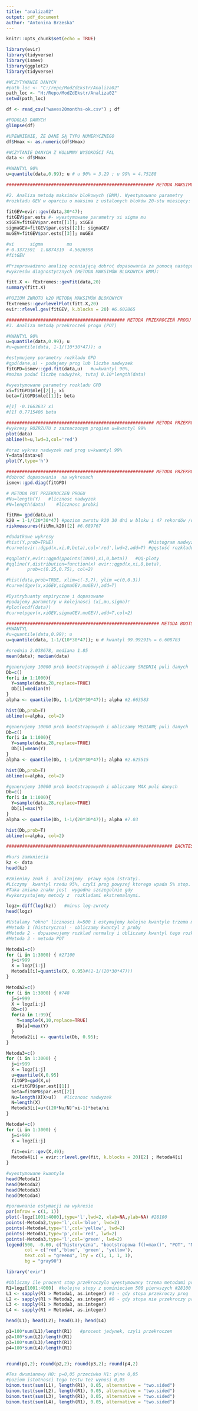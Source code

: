 ```yaml
---
title: "analiza02"
output: pdf_document
author: "Antonina Brzeska"
---
```


```r
knitr::opts_chunk$set(echo = TRUE)
```


```r
library(evir)
library(tidyverse)
library(ismev)
library(ggplot2)
library(tidyverse)
```



```r

#WCZYTYWANIE DANYCH
#path_loc <- "C:/repo/ModZdEkstr/Analiza02"
path_loc <- "H:/Repo/ModZdEkstr/Analiza02"
setwd(path_loc)

df <- read_csv("waves20months-ok.csv") ; df

#PODGLĄD DANYCH
glimpse(df)

#UPEWNIENIE, ŻE DANE SĄ TYPU NUMERYCZNEGO
df$Hmax <- as.numeric(df$Hmax)

#WCZYTANIE DANYCH Z KOLUMNY WYSOKOŚCI FAL
data <- df$Hmax

#KWANTYL 90%
u=quantile(data,0.99); u # u 90% = 3.29 ; u 99% = 4.75188

```

```r
######################################################## METODA MAKSIMÓW BLOKOWYCH BMM

#2. Analiza metodą maksimów blokowych (BMM). Wyestymowano parametry
#rozkładu GEV w oparciu o maksima z ustalonych bloków 20-stu miesięcy:

fitGEV=evir::gev(data,30*47); 
fitGEV$par.ests #- wyestymowane parametry xi sigma mu
xiGEV=fitGEV$par.ests[[1]]; xiGEV
sigmaGEV=fitGEV$par.ests[[2]]; sigmaGEV
muGEV=fitGEV$par.ests[[3]]; muGEV

#xi      sigma         mu 
#-0.3372591  1.0874319  4.5626598
#fitGEV
```


```r
#Przeprowadzono analizę oceniającą dobroć dopasowania za pomocą następujących
#wykresów diagnostycznych (METODA MAKSIMÓW BLOKOWYCH BMM):

fitt.X <- fExtremes::gevFit(data,20)
summary(fitt.X)

```

```r
#POZIOM ZWROTU k20 METODĄ MAKSIMÓW BLOKOWYCH
fExtremes::gevrlevelPlot(fitt.X,20)
evir::rlevel.gev(fitGEV, k.blocks = 20) #6.602865

```
```r
############################################# METODA PRZEKROCZEŃ PROGU POT
#3. Analiza metodą przekroczeń progu (POT)

#KWANTYL 90%
u=quantile(data,0.99); u
#u=quantile(data, 1-1/(10*30*47)); u

#estymujemy parametry rozkladu GPD
#gpd(dane,u) - podajemy prog lub liczbe nadwyzek
fitGPD=ismev::gpd.fit(data,u)   #u=kwantyl 90%, 
#można podać liczbę nadwyżek, tutaj 0.10*length(data)

#wyestymowane parametry rozkladu GPD
xi=fitGPD$mle[[2]]; xi
beta=fitGPD$mle[[1]]; beta

#[1] -0.1663637 xi
#[1] 0.7715406 beta

```

```r
######################################################## METODA PRZEKROCZEŃ PROGU POT
#wykresy ROZRZUTU z zaznaczonym progiem u=kwantyl 99%
plot(data)
abline(h=u,lwd=3,col='red')   

#oraz wykres nadwyzek nad prog u=kwantyl 99%
Y=data[data>u]
plot(Y,type='h')

```

```r
######################################################## METODA PRZEKROCZEŃ PROGU POT
#dobroć dopasowania  na wykresach 
ismev::gpd.diag(fitGPD)

```

```r
# METODA POT PRZEKROCZEŃ PROGU
#Nu=length(Y)   #licznosc nadwyzek
#N=length(data)    #licznosc probki

fitRm= gpd(data,u)
k20 = 1-1/(20*30*47) #poziom zwrotu k20 30 dni w bloku i 47 rekordów /dzień
riskmeasures(fitRm,k20)[2] #6.689767
```

```r
#dodatkowe wykresy
#hist(Y,prob=TRUE)                                    #histogram nadwyżek
#curve(evir::dgpd(x,xi,0,beta),col='red',lwd=2,add=T) #gęstość rozkładu GPD

#qqplot(Y,evir::qgpd(ppoints(1000),xi,0,beta))   #QQ-ploty
#qqline(Y,distribution=function(x) evir::qgpd(x,xi,0,beta),
#       prob=c(0.25,0.75), col=2)

```


```r
#hist(data,prob=TRUE, xlim=c(-3,7), ylim =c(0,0.3))
#curve(dgev(x,xiGEV,sigmaGEV,muGEV),add=T)
```
```r
#Dystrybuanty empiryczne i dopasowane 
#podajemy parametry w kolejnosci (xi,mu,sigma)!
#plot(ecdf(data))
#curve(pgev(x,xiGEV,sigmaGEV,muGEV),add=T,col=2)
```

```r
########################################################## METODA BOOTSTRAPOWA
#KWANTYL
#u=quantile(data,0.99); u
u=quantile(data, 1-1/(10*30*47)); u # kwantyl 99.99291% = 6.608783 

#srednia 2.038678, mediana 1.85
mean(data); median(data)

#generujemy 10000 prob bootstrapowych i obliczamy ŚREDNIĄ puli danych
Db=c()
for(i in 1:1000){
  Y=sample(data,28,replace=TRUE)
  Db[i]=median(Y)
}
alpha <- quantile(Db, 1-1/(20*30*47)); alpha #2.663583

hist(Db,prob=T)
abline(v=alpha, col=2)

#generujemy 10000 prob bootstrapowych i obliczamy MEDIANĘ puli danych
Db=c()
for(i in 1:1000){
  Y=sample(data,28,replace=TRUE)
  Db[i]=mean(Y)
}
alpha <- quantile(Db, 1-1/(20*30*47)); alpha #2.625515

hist(Db,prob=T)
abline(v=alpha, col=2)

#generujemy 10000 prob bootstrapowych i obliczamy MAX puli danych
Db=c()
for(i in 1:1000){
  Y=sample(data,28,replace=TRUE)
  Db[i]=max(Y)
}
alpha <- quantile(Db, 1-1/(20*30*47)); alpha #7.03

hist(Db,prob=T)
abline(v=alpha, col=2)

```

```r
############################################################### BACKTESTING

#kurs zamkniecia
kz <- data
head(kz)

#Zmienimy znak i  analizujemy  prawy ogon (straty).
#Liczymy  kwantyl rzedu 95%, czyli prog powyzej ktorego wpada 5% stop. 
#Taka zmiana znaku jest  wygodna szczegolnie gdy
#wykorzystujemy metody z  rozkladami ekstremalnymi.

logz=-diff(log(kz))   #minus log-zwroty
head(logz)

#Ustalamy "okno" licznosci k=500 i estymujemy kolejne kwantyle trzema metodami
#Metoda 1 (historyczna) - obliczamy kwantyl z proby
#Metoda 2 - dopasowujemy rozklad normalny i obliczamy kwantyl tego rozkladu
#Metoda 3 - metoda POT

Metoda1=c()  
for (i in 1:3000) { #27100
  j=i+999
  X = logz[i:j]
  Metoda1[i]=quantile(X, 0.95)#(1-1/(20*30*47)))
}

Metoda2=c()         
for (i in 1:3000) { #748
  j=i+999
  X = logz[i:j]
  Db=c()
  for(a in 1:99){
    Y=sample(X,10,replace=TRUE)
    Db[a]=max(Y)
  }
  Metoda2[i] <- quantile(Db, 0.95);
}

Metoda3=c()         
for (i in 1:3000) {
  j=i+999
  X = logz[i:j]
  u=quantile(X,0.95)
  fitGPD=gpd(X,u)
  xi=fitGPD$par.est[[1]]
  beta=fitGPD$par.est[[2]]
  Nu=length(X[X>u])   #licznosc nadwyzek
  N=length(X)
  Metoda3[i]=u+((20*Nu/N)^xi-1)*beta/xi
}

Metoda4=c()         
for (i in 1:3000) {
  j=i+999
  X = logz[i:j]
  
  fit=evir::gev(X,49); 
  Metoda4[i] = evir::rlevel.gev(fit, k.blocks = 20)[2] ; Metoda4[i]
}

```
```r

#wyestymowane kwantyle
head(Metoda1)
head(Metoda2)
head(Metoda3)
head(Metoda4)

#porownanie estymacji na wykresie
par(mfrow = c(1, 1))
plot(-logz[1001:4000],type='l',lwd=2, xlab=NA,ylab=NA) #28100
points(-Metoda2,type='l',col='blue', lwd=2)
points(-Metoda4,type='l',col='yellow', lwd=2)
points(-Metoda1,type='p',col='red', lwd=2)
points(-Metoda3,type='l',col='green', lwd=2)
legend(500, -0.60, c("historyczna", "bootstrapowa f()=max()", "POT", "Maksima blokowe"), 
       col = c('red','blue', 'green', 'yellow'),
       text.col = "green4", lty = c(1, 1, 1, 1), 
       bg = "gray90")

library('evir')

#Obliczmy ile procent stop przekroczylo wyestymowany trzema metodami prog.
R1=logz[1001:4000]  #kolejne stopy z pominieciem 500 pierwszych #28100
L1 <- sapply(R1 > Metoda1, as.integer) #1 - gdy stopa przekroczy prog
L2 <- sapply(R1 > Metoda2, as.integer) #0 - gdy stopa nie przekroczy progu
L3 <- sapply(R1 > Metoda3, as.integer) 
L4 <- sapply(R1 > Metoda4, as.integer) 

head(L1); head(L2); head(L3); head(L4)

p1=100*sum(L1)/length(R1)   #procent jedynek, czyli przekroczen
p2=100*sum(L2)/length(R1)  
p3=100*sum(L3)/length(R1)  
p4=100*sum(L4)/length(R1)  


round(p1,2); round(p2,2); round(p3,2); round(p4,2)

#Tes dwumianowy H0: p=0,05 przeciwko H1: p\ne 0,05
#poziom istotnosci tego testu tez wynosi 0,05 
binom.test(sum(L1), length(R1), 0.05, alternative = "two.sided")
binom.test(sum(L2), length(R1), 0.05, alternative = "two.sided")
binom.test(sum(L3), length(R1), 0.05, alternative = "two.sided")
binom.test(sum(L4), length(R1), 0.05, alternative = "two.sided")

```

```r

```

